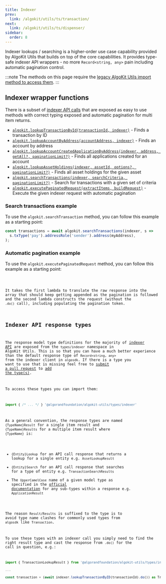 ```yaml
---
title: Indexer
prev:
  link: /algokit/utils/ts/transaction/
next:
  link: /algokit/utils/ts/dispenser/
sidebar:
  order: 8
---
```



Indexer lookups / searching is a higher-order use case capability provided by AlgoKit Utils that builds on top of the core capabilities.
It provides type-safe indexer API wrappers - no more `Record<string, any>` pain including automatic pagination control.

:::note
The methods on this page require the [legacy AlgoKit Utils import method to access them](/algokit/utils/ts/overview#usage).
:::

## Indexer wrapper functions

There is a subset of [indexer API calls](https://developer.algorand.org/docs/rest-apis/indexer) that are exposed as easy to use methods with correct typing exposed and automatic pagination for multi item returns.

- [`algokit.lookupTransactionById(transactionId, indexer)`](https://github.com/algorandfoundation/algokit-utils-ts/blob/main/docs/code/modules/index.md#lookuptransactionbyid) - Finds a transaction by ID
- [`algokit.lookupAccountByAddress(accountAddress, indexer)`](https://github.com/algorandfoundation/algokit-utils-ts/blob/main/docs/code/modules/index.md#lookupaccountbyaddress) - Finds an account by address
- [`algokit.lookupAccountCreatedApplicationByAddress(indexer, address, getAll?, paginationLimit?)`](https://github.com/algorandfoundation/algokit-utils-ts/blob/main/docs/code/modules/index.md#lookupaccountcreatedapplicationbyaddress) - Finds all applications created for an account
- [`algokit.lookupAssetHoldings(indexer, assetId, options?, paginationLimit?)`](https://github.com/algorandfoundation/algokit-utils-ts/blob/main/docs/code/modules/index.md#lookupassetholdings) - Finds all asset holdings for the given asset
- [`algokit.searchTransactions(indexer, searchCriteria, paginationLimit?)`](https://github.com/algorandfoundation/algokit-utils-ts/blob/main/docs/code/modules/index.md#searchtransactions) - Search for transactions with a given set of criteria
- [`algokit.executePaginatedRequest(extractItems, buildRequest)`](https://github.com/algorandfoundation/algokit-utils-ts/blob/main/docs/code/modules/index.md#executepaginatedrequest) - Execute the given indexer request with automatic pagination

### Search transactions example

To use the `algokit.searchTransaction` method, you can follow this example as a starting point:

```typescript
const transactions = await algokit.searchTransactions(indexer, s =>
  s.txType('pay').addressRole('sender').address(myAddress),
);
```

### Automatic pagination example

To use the `algokit.executePaginatedRequest` method, you can follow this example as a starting point:

<Code code={pagination} lang='ts' />

It takes the first lambda to translate the raw response into the array that should keep getting appended as the pagination is followed and the second lambda constructs the request (without the `.do()` call), including populating the pagination token.

## Indexer API response types

The response model type definitions for the majority of [indexer API](https://developer.algorand.org/docs/rest-apis/indexer) are exposed from the `types/indexer` namespace in AlgoKit Utils. This is so that you can have a much better experience than the default response type of `Record<string, any>` from the indexer client in `algosdk`. If there is a type you want to use that is missing feel free to [submit a pull request](https://github.com/algorandfoundation/algokit-utils-ts/pulls) to [add the type(s)](https://github.com/algorandfoundation/algokit-utils-ts/blob/main/src/types/indexer.ts).

To access these types you can import them:

```typescript
import { /* ... */ } '@algorandfoundation/algokit-utils/types/indexer'
```

As a general convention, the response types are named `{TypeName}Result` for a single item result and `{TypeName}Results` for a multiple item result where `{TypeName}` is:

- `{Entity}Lookup` for an API call response that returns a lookup for a single entity e.g. `AssetLookupResult`
- `{Entity}Search` for an API call response that searches for a type of entity e.g. `TransactionSearchResults`
- The `UpperCamelCase` name of a given model type as specified in the [official documentation](https://developer.algorand.org/docs/rest-apis/indexer) for any sub-types within a response e.g. `ApplicationResult`

The reason `Result/Results` is suffixed to the type is to avoid type name clashes for commonly used types from `algosdk` like `Transaction`.

To use these types with an indexer call you simply need to find the right result type and cast the response from `.do()` for the call in question, e.g.:

```typescript
import { TransactionLookupResult } from '@algorandfoundation/algokit-utils/types/indexer'

...

const transaction = (await indexer.lookupTransactionByID(transactionId).do()) as TransactionLookupResult
```
